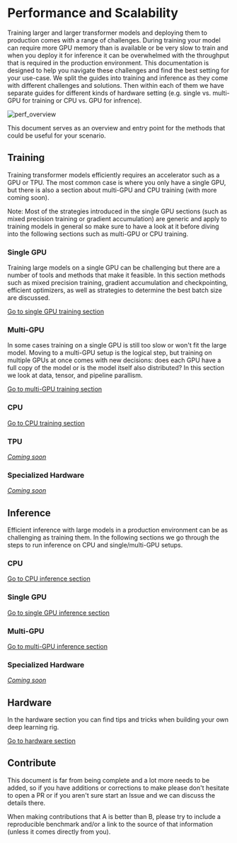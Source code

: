<!---
Copyright 2021 The HuggingFace Team. All rights reserved.

Licensed under the Apache License, Version 2.0 (the "License");
you may not use this file except in compliance with the License.
You may obtain a copy of the License at

    http://www.apache.org/licenses/LICENSE-2.0

Unless required by applicable law or agreed to in writing, software
distributed under the License is distributed on an "AS IS" BASIS,
WITHOUT WARRANTIES OR CONDITIONS OF ANY KIND, either express or implied.
See the License for the specific language governing permissions and
limitations under the License.
-->

# Performance and Scalability

Training larger and larger transformer models and deploying them to production comes with a range of challenges. During training your model can require more GPU memory than is available or be very slow to train and when you deploy it for inference it can be overwhelmed with the throughput that is required in the production environment. This documentation is designed to help you navigate these challenges and find the best setting for your use-case. We split the guides into training and inference as they come with different challenges and solutions. Then within each of them we have separate guides for different kinds of hardware setting (e.g. single vs. multi-GPU for training or CPU vs. GPU for infrence).

![perf_overview](https://huggingface.co/datasets/huggingface/documentation-images/resolve/main/perf_overview.png)

This document serves as an overview and entry point for the methods that could be useful for your scenario.

## Training

Training transformer models efficiently requires an accelerator such as a GPU or TPU. The most common case is where you only have a single GPU, but there is also a section about multi-GPU and CPU training (with more coming soon).

<Tip>

 Note: Most of the strategies introduced in the single GPU sections (such as mixed precision training or gradient accumulation) are generic and apply to training models in general so make sure to have a look at it before diving into the following sections such as multi-GPU or CPU training.

</Tip>

### Single GPU

Training large models on a single GPU can be challenging but there are a number of tools and methods that make it feasible. In this section methods such as mixed precision training, gradient accumulation and checkpointing, efficient optimizers, as well as strategies to determine the best batch size are discussed.

[Go to single GPU training section](perf_train_gpu_one)

### Multi-GPU

In some cases training on a single GPU is still too slow or won't fit the large model. Moving to a multi-GPU setup is the logical step, but training on multiple GPUs at once comes with new decisions: does each GPU have a full copy of the model or is the model itself also distributed? In this section we look at data, tensor, and pipeline parallism.

[Go to multi-GPU training section](perf_train_gpu_many)

### CPU


[Go to CPU training section](perf_train_cpu)


### TPU

[_Coming soon_](perf_train_tpu)

### Specialized Hardware

[_Coming soon_](perf_train_special)

## Inference

Efficient inference with large models in a production environment can be as challenging as training them. In the following sections we go through the steps to run inference on CPU and single/multi-GPU setups.

### CPU

[Go to CPU inference section](perf_infer_cpu)

### Single GPU

[Go to single GPU inference section](perf_infer_gpu_one)

### Multi-GPU

[Go to multi-GPU inference section](perf_infer_gpu_many)

### Specialized Hardware

[_Coming soon_](perf_infer_special)

## Hardware

In the hardware section you can find tips and tricks when building your own deep learning rig.

[Go to hardware section](perf_hardware)


## Contribute

This document is far from being complete and a lot more needs to be added, so if you have additions or corrections to make please don't hesitate to open a PR or if you aren't sure start an Issue and we can discuss the details there.

When making contributions that A is better than B, please try to include a reproducible benchmark and/or a link to the source of that information (unless it comes directly from you).
